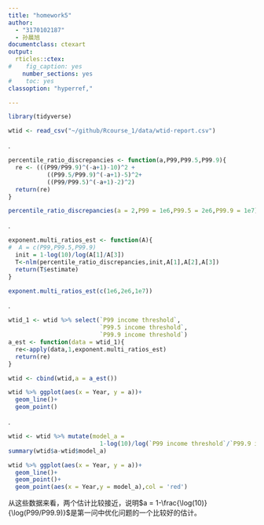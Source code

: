 ```yaml
---
title: "homework5"
author:
  - "3170102187"
  - 孙晨旭
documentclass: ctexart
output:
  rticles::ctex:
#    fig_caption: yes
    number_sections: yes
#    toc: yes
classoption: "hyperref,"

---
```

```r
library(tidyverse)
```

```r
wtid <- read_csv("~/github/Rcourse_1/data/wtid-report.csv")
```

\noindent 1.
```r
percentile_ratio_discrepancies <- function(a,P99,P99.5,P99.9){
  re <- (((P99/P99.9)^(-a+1)-10)^2 +
           ((P99.5/P99.9)^(-a+1)-5)^2+
           ((P99/P99.5)^(-a+1)-2)^2)
  return(re)
}
```
```r
percentile_ratio_discrepancies(a = 2,P99 = 1e6,P99.5 = 2e6,P99.9 = 1e7)
```
\noindent 2.
```r
exponent.multi_ratios_est <- function(A){
#  A = c(P99,P99.5,P99.9)
  init = 1-log(10)/log(A[1]/A[3])
  T<-nlm(percentile_ratio_discrepancies,init,A[1],A[2],A[3])
  return(T$estimate)
}
```

```r
exponent.multi_ratios_est(c(1e6,2e6,1e7))
```
\noindent 3.
```r
wtid_1 <- wtid %>% select(`P99 income threshold`,
                          `P99.5 income threshold`,
                          `P99.9 income threshold`)
a_est <- function(data = wtid_1){
  re<-apply(data,1,exponent.multi_ratios_est)
  return(re)
}
```
```r
wtid <- cbind(wtid,a = a_est())
```
```r
wtid %>% ggplot(aes(x = Year, y = a))+
  geom_line()+
  geom_point()
```

\noindent 4.

```r
wtid <- wtid %>% mutate(model_a = 
                          1-log(10)/log(`P99 income threshold`/`P99.9 income threshold`))
summary(wtid$a-wtid$model_a)
```
```r
wtid %>% ggplot(aes(x = Year, y = a))+
  geom_line()+
  geom_point()+
  geom_point(aes(x = Year,y = model_a),col = 'red')
```
\noindent 从这些数据来看，两个估计比较接近，说明$a = 1-\frac{\log(10)}{\log(P99/P99.9)}$是第一问中优化问题的一个比较好的估计。

